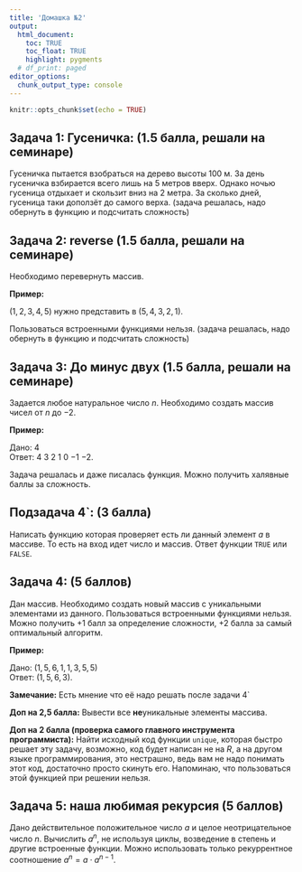 ```yaml
---
title: 'Домашка №2'
output: 
  html_document:
    toc: TRUE
    toc_float: TRUE
    highlight: pygments
  # df_print: paged
editor_options: 
  chunk_output_type: console
---
```


```r
knitr::opts_chunk$set(echo = TRUE)
```

## Задача 1: Гусеничка: (1.5 балла, решали на семинаре)

Гусеничка пытается взобраться на дерево высоты $100$ м. За день гусеничка взбирается всего лишь на $5$ метров вверх. Однако ночью гусеница отдыхает и скользит вниз на $2$ метра. За сколько дней, гусеница таки доползёт до самого верха. (задача решалась, надо обернуть в функцию и подсчитать сложность)

## Задача 2: reverse (1.5  балла, решали на семинаре)

Необходимо перевернуть массив. 

**Пример:**

$(1,2,3,4,5)$ нужно представить в $(5,4,3,2,1)$. 

Пользоваться встроенными функциями нельзя. (задача решалась, надо обернуть в функцию и подсчитать сложность)

## Задача 3: До минус двух (1.5  балла, решали на семинаре)

Задается любое натуральное число $n$. Необходимо создать массив чисел от $n$ до $-2$.

**Пример:** 

Дано: $4$  
Ответ: $4$ $3$ $2$ $1$ $0$ $-1$ $-2$.  

Задача решалась и даже писалась функция. Можно получить халявные баллы за сложность.

## Подзадача 4`: (3 балла)

Написать функцию которая проверяет есть ли данный элемент $a$ в массиве. То есть на вход идет число и массив. Ответ функции `TRUE` или `FALSE`.

## Задача 4: (5 баллов)

Дан массив. Необходимо создать новый массив с уникальными элементами из данного. Пользоваться встроенными функциями нельзя. Можно получить $+1$ балл за определение сложности, $+2$ балла за самый оптимальный алгоритм.

**Пример:** 

Дано: $(1,5,6,1,1,3,5,5)$  
Ответ: $(1,5,6,3)$.  


**Замечание:** Есть мнение что её надо решать после задачи 4`

**Доп на 2,5 балла:** Вывести все **не**уникальные элементы массива.

**Доп на 2 балла (проверка самого главного инструмента программиста):** Найти исходный код функции `unique`, которая быстро решает эту задачу, возможно, код будет написан не на $R$, а на другом языке программирования, это нестрашно, ведь вам не надо понимать этот код, достаточно просто скинуть его. Напоминаю, что пользоваться этой функцией при решении нельзя.

## Задача 5: наша любимая рекурсия (5 баллов)

Дано действительное положительное число $a$ и целое неотрицательное число $n$. Вычислить $a^n$, не используя циклы, возведение в степень и другие встроенные функции. Можно использовать только рекуррентное соотношение $a^n = a \cdot a^{n-1}$.


